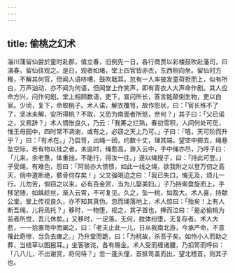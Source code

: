 ```yaml
---
---
---
```

title: 偷桃之幻术
---



淄川蒲留仙尝於童时赴郡，值立春，旧例先一日，各行商贾以彩楼鼓吹赴藩司，曰演春，留仙往观之。是日，观者如堵，堂上四官皆赤衣，东西相向坐。留仙时方稚，不解其何官，但闻人语哜嘈，鼓吹聒耳。忽有一人率披发童荷担而上，似有所白，万声汹动，亦不闻为何语，但闻堂上作笑声，即有青衣人大声命作剧。其人应命方兴，问作何剧。堂上相顾数语，吏下，宣问所长，答言能颠倒生物，吏以白官。少顷，复下，命取桃子。术人诺，解衣覆笥，故作怨状，曰：「官长殊不了了，坚冰未解，安所得桃？不取，又恐为南面者所怒，奈何？」其子曰：「父已诺之，又焉辞？」术人惆怅良久，乃云：「我筹之烂熟，春初雪积，人间何处可觅，惟王母园中，四时常不凋谢，或有之，必窃之天上乃可。」子曰：「嘻，天可阶而升乎？」曰：「有术在。」乃启笥，出绳一团，约数十丈，理其端，望空中掷去，绳悬坠空际，若有物以挂之者。未逾时，绳愈高，渺入云中，手中绳亦尽，乃呼子曰：「儿来，余老惫，体重拙，不能行，得汝一往。」遂以绳授子，曰：「持此可登。」子受绳，有难色，怨曰：「阿翁亦大愦愦，如此一线之绳，欲我附之以登万仞之高天，倘中道断绝，骸骨何存矣！」父又强喝迫之曰：「我已失口，悔无及，烦儿一行。儿勿苦，倘窃之以来，必有百金赏，当为儿娶美妇。」子乃持索盘旋而上，手移足随，如蛛趁丝，渐入云霄，不可复见。久之，坠一桃，如盌大。术人喜，持献公堂。堂上传视良久，亦不知其真伪。忽而绳落地上，术人惊曰：「殆矣！上有人断吾绳，儿将焉托？」移时，一物堕，视之，其子首也，捧而泣曰：「是必偷桃为监者所觉，吾儿休矣。」又移时，一足落。无何，肢体纷堕，无复存者。术人大悲，一一拾置笥中而阖之，曰：「老夫止此一儿，日从我南北游，今承严命，不意罹此奇惨，当负去瘗之。」乃升堂而跪，曰：「为桃故，杀吾子矣。如怜小人而助之葬，当结草以图报耳。」坐客骇诧，各有赐金。术人受而缠诸腰，乃扣笥而呼曰：「八八儿，不出谢赏，将何待？」忽一蓬头僮，首抵笥盖而出，望北稽首，则其子也。